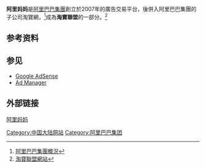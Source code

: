 {{expand|time=2009-10-07T04:04:01+00:00}}
'''阿里妈妈'''是[[阿里巴巴集團|阿里巴巴集團]]創立於2007年的廣告交易平台，後併入阿里巴巴集團的子公司淘寶網，<ref>[http://page.china.alibaba.com/shtml/about/ali_group1.shtml 阿里巴巴集團概況]</ref>成為'''淘寶聯盟'''的一部分。<ref>[http://www.alimama.com/ 淘寶聯盟網站]</ref>

==参考资料==
{{reflist}}

==参见==
* [[Google_AdSense|Google AdSense]]
*[[Ad_Manager|Ad Manager]]

==外部链接==
[https://www.alimama.com/ 阿里妈妈]

{{网站小作品}}
{{商业小作品}}
{{阿里巴巴集团}}

[[Category:中国大陆网站|Category:中国大陆网站]]
[[Category:阿里巴巴集团|Category:阿里巴巴集团]]